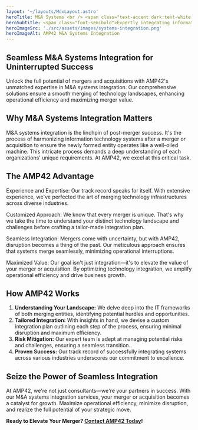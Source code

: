 ```yaml
---
layout: '~/layouts/MdxLayout.astro'
heroTitle: M&A Systems <br /> <span class="text-accent dark:text-white highlight">Integration</span>
heroSubtitle: <span class="font-semibold">Expertly integrating information technology systems</span> after mergers and acquisitions. Our tailored approach ensures operational continuity and maximizes value.
heroImageSrc: './src/assets/images/systems-integration.png'
heroImageAlt: AMP42 M&A Systems Integration
---
```


## **Seamless M&A Systems Integration for Uninterrupted Success**

Unlock the full potential of mergers and acquisitions with AMP42's unmatched expertise in M&A systems integration. Our comprehensive solutions ensure a smooth merging of technology landscapes, enhancing operational efficiency and maximizing merger value.

## **Why M&A Systems Integration Matters**

M&A systems integration is the linchpin of post-merger success. It's the process of harmonizing information technology systems after a merger or acquisition to ensure the newly formed entity operates like a well-oiled machine. This intricate process demands a deep understanding of each organizations' unique requirements. At AMP42, we excel at this critical task.

## **The AMP42 Advantage**

Experience and Expertise: Our track record speaks for itself. With extensive experience, we've perfected the art of merging technology infrastructures across diverse industries.

Customized Approach: We know that every merger is unique. That's why we take the time to understand your distinct technology landscape and challenges before crafting a tailor-made integration plan.

Seamless Integration: Mergers come with uncertainty, but with AMP42, disruption becomes a thing of the past. Our meticulous approach ensures that systems merge seamlessly, minimizing operational interruptions.

Maximized Value: Our goal isn't just integration—it's to elevate the value of your merger or acquisition. By optimizing technology integration, we amplify operational efficiency and drive business growth.

## **How AMP42 Works**

1. **Understanding Your Landscape:** We delve deep into the IT frameworks of both merging entities, identifying potential hurdles and opportunities.
2. **Tailored Integration:** With insights in hand, we devise a custom integration plan outlining each step of the process, ensuring minimal disruption and maximum efficiency.
3. **Risk Mitigation:** Our expert team is adept at managing potential risks and challenges, ensuring a seamless transition.
4. **Proven Success:** Our track record of successfully integrating systems across various industries underscores our commitment to excellence.

## **Seize the Power of Seamless Integration**

At AMP42, we're not just consultants—we're your partners in success. With our M&A systems integration services, your merger or acquisition becomes a catalyst for growth. Maximize operational efficiency, minimize disruption, and realize the full potential of your strategic move.

**Ready to Elevate Your Merger? [Contact AMP42 Today](https://www.amp42.com)!**
